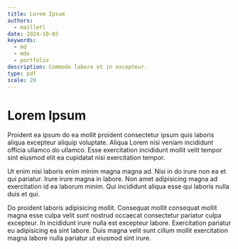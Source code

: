 ```yaml
---
title: Lorem Ipsum
authors:
  - mailletl
date: 2024-10-03
keywords:
  - md
  - mdx
  - portfolio
description: Commodo labore et in excepteur.
type: pdf
scale: 20
---
```




<Pages class={skin.fullOutline} no-margin no-padding>

<Columns n={4}>

# Lorem Ipsum

Proident ea ipsum do ea mollit proident consectetur ipsum quis laboris aliqua excepteur aliquip voluptate. Aliqua Lorem nisi veniam incididunt officia ullamco do ullamco. Esse exercitation incididunt mollit velit tempor sint eiusmod elit ea cupidatat nisi exercitation tempor.

Ut enim nisi laboris enim minim magna magna ad. Nisi in do irure non ea et qui pariatur. Irure irure magna in labore. Non amet adipisicing magna ad exercitation id ea laborum minim. Qui incididunt aliqua esse qui laboris nulla duis et qui.

Do proident laboris adipisicing mollit. Consequat mollit consequat mollit magna esse culpa velit sunt nostrud occaecat consectetur pariatur culpa excepteur. In incididunt irure nulla est excepteur labore. Exercitation pariatur eu adipisicing ea sint labore. Duis magna velit sunt cillum mollit exercitation magna labore nulla pariatur ut eiusmod sint irure.

</Columns>

</Pages>
